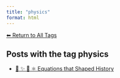 ```yaml
---
title: "physics"
format: html
---
```


[⬅ Return to All Tags](../tags.qmd)

## Posts with the tag **physics**

- [📘 ✨ 🧮 ⚛️ Equations that Shaped History](/posts/mathematics/historical-equations.html)
